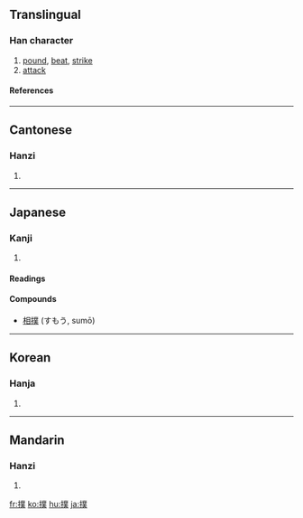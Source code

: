 {{see|扑|攴}}

==Translingual==
===Han character===
{{Han char|rn=64|rad=手|as=12|sn=15|four=5203<sub>4</sub>|canj=手廿金人 (QTCO)}}
# [[pound]], [[beat]], [[strike]]
# [[attack]]
====References====
{{Han ref|kx=0457.020|dkj=12755|dj=0805.180|hdz=31956.040|uh=64B2|ud=25778|bh=BCB3|bd=48307}}

----
==Cantonese==
===Hanzi===
{{yue-hanzi|jyut=|y=pok3}}
# {{defn|Cantonese}}

----
==Japanese==
===Kanji===
{{ja-kanji|grade=c|rs=手12}}
# {{defn|Japanese}} 
====Readings====
{{ja-readings|on=[[ぼく]] (boku), [[はく]] (haku), [[ほく]] (hoku)|kun=[[うつ]] (utsu)}}

====Compounds====
* [[相撲]] (すもう, sumō)

----
==Korean==
===Hanja===
{{ko-hanja|hangeul=[[박]], [[복]]|eumhun=|rv=bak, bok|mr=pak, pok|y=pak, pok}}
# {{defn|Korean}}

----
==Mandarin==
===Hanzi===
{{cmn-hanzi|sim=扑|pin=[[pū]] ([[pu1]])|wg=p'u<sup>1</sup>}}
# {{defn|Mandarin}}

[[fr:撲]]
[[ko:撲]]
[[hu:撲]]
[[ja:撲]]